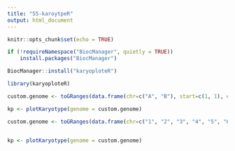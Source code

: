 ```yaml
---
title: "55-karoytpeR"
output: html_document
---
```


```r
knitr::opts_chunk$set(echo = TRUE)
```


```r
if (!requireNamespace("BiocManager", quietly = TRUE))
    install.packages("BiocManager")

BiocManager::install("karyoploteR")
```

```r
library(karyoploteR)

custom.genome <- toGRanges(data.frame(chr=c("A", "B"), start=c(1, 1), end=c(100, 200)))

kp <- plotKaryotype(genome = custom.genome)
```







```r

custom.genome <- toGRanges(data.frame(chr=c("1", "2", "3", "4", "5", "6", "7", "8", "9", "10", "11", "12", "13", "14", "15", "16", "17", "18" ), start=c(1, 1, 1, 1, 1, 1, 1, 1, 1, 1, 1, 1, 1, 1, 1, 1, 1, 1 ), end=c(89643857,	69596280,	57743597, 65288255, 67248332, 61759565, 43120122, 61151155, 38581958, 53961475, 51449921, 50438331, 44396874, 45393038, 47938513, 31980953, 34923512,	27737463)))


kp <- plotKaryotype(genome = custom.genome)
```





